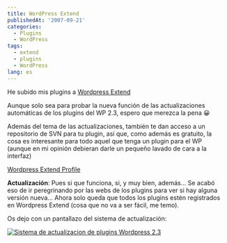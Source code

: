 ```yaml
---
title: WordPress Extend
publishedAt: '2007-09-21'
categories:
  - Plugins
  - WordPress
tags:
  - extend
  - plugins
  - WordPress
lang: es
---
```


He subido mis plugins a [Wordpress Extend](http://wordpress.org/extend/)

Aunque solo sea para probar la nueva función de las actualizaciones automáticas de los plugins del WP 2.3, espero que merezca la pena 😀

Además del tema de las actualizaciones, también te dan acceso a un repositorio de SVN para tu plugin, así que, como además es gratuito, la cosa es interesante para todo aquel que tenga un plugin para el WP (aunque en mi opinión debieran darle un pequeño lavado de cara a la interfaz)

[Wordpress Extend Profile](http://wordpress.org/extend/plugins/profile/RickGC)

**Actualización**: Pues si que funciona, si, y muy bien, además... Se acabó eso de ir peregrinando por las webs de los plugins para ver si hay alguna versión nueva... Ahora solo queda que todos los plugins estén registrados en Wordpress Extend (cosa que no va a ser fácil, me temo).

Os dejo con un pantallazo del sistema de actualización:

[![Sistema de actualizacion de plugins Wordpress 2.3](/static/images/legacy/sswpact.gif)](/static/images/legacy/sswpact.gif 'Sistema de actualizacion de plugins Wordpress 2.3')
